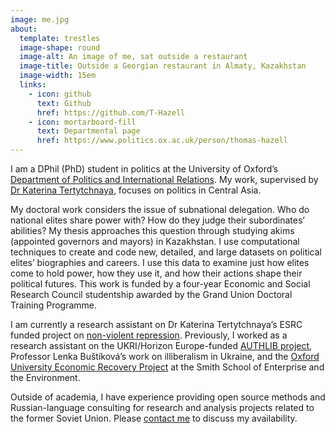 ```yaml
---
image: me.jpg
about:
  template: trestles
  image-shape: round
  image-alt: An image of me, sat outside a restaurant
  image-title: Outside a Georgian restaurant in Almaty, Kazakhstan
  image-width: 15em
  links:
    - icon: github
      text: Github
      href: https://github.com/T-Hazell
    - icon: mortarboard-fill
      text: Departmental page
      href: https://www.politics.ox.ac.uk/person/thomas-hazell
---
```


I am a DPhil (PhD) student in politics at the University of Oxford's [Department of Politics and International Relations](https://www.politics.ox.ac.uk/). My work, supervised by [Dr Katerina Tertytchnaya](https://katerinatertytchnaya.com/), focuses on politics in Central Asia.

My doctoral work considers the issue of subnational delegation. Who do national elites share power with? How do they judge their subordinates' abilities? My thesis approaches this question through studying akims (appointed governors and mayors) in Kazakhstan. I use computational techniques to create and code new, detailed, and large datasets on political elites' biographies and careers. I use this data to examine just how elites come to hold power, how they use it, and how their actions shape their political futures. This work is funded by a four-year Economic and Social Research Council studentship awarded by the Grand Union Doctoral Training Programme.

I am currently a research assistant on Dr Katerina Tertytchnaya's ESRC funded project on [non-violent repression](https://www.nonviolent-repression.co.uk/). Previously, I worked as a research assistant on the UKRI/Horizon Europe-funded [AUTHLIB project](https://www.authlib.eu/), Professor Lenka Buštíková's work on illiberalism in Ukraine, and the [Oxford University Economic Recovery Project](https://recovery.smithschool.ox.ac.uk/tracking/) at the Smith School of Enterprise and the Environment.

Outside of academia, I have experience providing open source methods and Russian-language consulting for research and analysis projects related to the former Soviet Union. Please [contact me](mailto:thomas.hazell@politics.ox.ac.uk) to discuss my availability.
